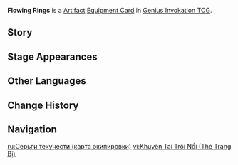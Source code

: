 {{About|the [[Genius Invokation TCG]] Equipment Card|the [[Artifact]]|Flowing Rings}}
{{Genius Invokation TCG Infobox
|title     = Flowing Rings
|id        = 312019
|image     = Flowing Rings Equipment Card.png
|features  =
|type      = Equipment Card
|group     = Artifact
|effect    = '''After this character uses Normal Attack:''' Draw 1 card. (Once per Round)
|matching  = 0
|source1   = {{Sold By}}
}}
'''Flowing Rings''' is a [[Artifact Card|Artifact]] [[Equipment Card]] in [[Genius Invokation TCG]].

==Story==
{{Description|"...And the stone that had been lost to the waters may have been a lesser jade, or perhaps just a simple cup. Some even say that the "jade" in the tale is in fact an analogy for a beautiful person."|title=Enthralling Tales Passed On: Flowing Rings}}

==Stage Appearances==
{{Genius Invokation TCG Stage Appearances}}

==Other Languages==
{{Other Languages|Flowing Rings}}

==Change History==
{{Change History|4.3}}

==Navigation==
{{Genius Invokation TCG Navbox|Equipment Card}}

[[ru:Серьги текучести (карта экипировки)]]
[[vi:Khuyên Tai Trôi Nổi (Thẻ Trang Bị)]]